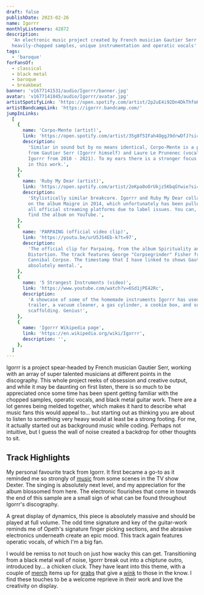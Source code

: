 ```yaml
---
draft: false
publishDate: 2023-02-26
name: Igorrr
monthlyListeners: 42872
description:
  'An electronic music project created by French musician Gautier Serr. A use of
  heavily-chopped samples, unique instrumentation and operatic vocals'
tags:
  - 'baroque'
forFansOf:
  - classical
  - black metal
  - baroque
  - breakbeat
banner: 'v1677141531/audio/Igorrr/banner.jpg'
avatar: 'v1677141845/audio/Igorrr/avatar.jpg'
artistSpotifyLink: 'https://open.spotify.com/artist/2p2uE4i92Dn4DkThfoKIB9?si=Ipsf5__zSuiWk31qV1W8UA'
artistBandcampLink: 'https://igorrr.bandcamp.com/'
jumpInLinks:
  [
    {
      name: 'Corpo-Mente (artist)',
      link: 'https://open.spotify.com/artist/35g8f5IFah4OggJ9drwDfJ?si=Yveg0OSfRxKEcauzzmRpPg',
      description:
        'Similar in sound but by no means identical, Corpo-Mente is a project
        from Gautier Serr (Igorrr himself) and Laure Le Prunenec (vocals in
        Igorrr from 2010 - 2021). To my ears there is a stronger focus on vocals
        in this work.',
    },
    {
      name: 'Ruby My Dear (artist)',
      link: 'https://open.spotify.com/artist/2eKpa0oOrUkjz5KbqGYwie?si=zQmlhlmqSOydlpFS_fsXSA',
      description:
        'Stylistically similar breakcore. Igorrr and Ruby My Dear collaborated
        on the album Maigre in 2014, which unfortunately has been pulled from
        all official streaming platforms due to label issues. You can, however,
        find the album on YouTube.',
    },
    {
      name: 'PARPAING (official video clip)',
      link: 'https://youtu.be/urU5JS4Eb-k?t=97',
      description:
        'The official clip for Parpaing, from the album Spirituality and
        Distortion. The track features George "Corpsegrinder" Fisher from
        Cannibal Corpse. The timestamp that I have linked to shows Gautier going
        absolutely mental.',
    },
    {
      name: '5 Strangest Instruments (video)',
      link: 'https://www.youtube.com/watch?v=6Sd1jPE42Rc',
      description:
        'A showcase of some of the homemade instruments Igorrr has used - a
        trailer, a vacuum cleaner, a gas cylinder, a cookie box, and some
        scaffolding. Genius!',
    },
    {
      name: 'Igorrr Wikipedia page',
      link: 'https://en.wikipedia.org/wiki/Igorrr',
      description: '',
    },
  ]
---
```



Igorrr is a project spear-headed by French musician Gautier Serr, working with
an array of super talented musicians at different points in the discography.
This whole project reeks of obsession and creative output, and while it may be
daunting on first listen, there is so much to be appreciated once some time has
been spent getting familiar with the chopped samples, operatic vocals, and black
metal guitar work. There are a lot genres being melded together, which makes it
hard to describe what music fans this would appeal to... but starting out as
thinking you are about to listen to something very heavy would at least be a
strong footing. For me, it actually started out as background music while
coding. Perhaps not intuitive, but I guess the wall of noise created a backdrop
for other thoughts to sit.

## Track Highlights

<AudioTitle
	client:only="react"
	startFromInSeconds={106}
	durationInSeconds={36}
	cloudinaryPath="v1677142875/audio/Igorrr/probleme.m4a"
	trackName="Problème d'émotion"
	spotifyLink="https://open.spotify.com/track/6fcCbjJDY2nJBXZccXGMi5?si=896625d9072d42c2"
/>
My personal favourite track from Igorrr. It first became a go-to as it reminded me
so strongly of [music](https://youtu.be/fUoDgYkhG84) from some scenes in the TV show
Dexter. The singing is absolutely next level, and my appreciation for the album blossomed
from here. The electronic flourishes that come in towards the end of this sample
are a small sign of what can be found throughout Igorrr's discography.

<AudioTitle
	client:only="react"
	startFromInSeconds={180}
	durationInSeconds={48}
	cloudinaryPath="v1679833518/audio/Igorrr/himalaya.m4a"
	trackName="Himalaya Massive Ritual"
	spotifyLink="https://open.spotify.com/track/2UufdUR5AtKco0sh0ihYc0?si=2ffb00a2e19e4afc"
/>
A great display of dynamics, this piece is absolutely massive and should be played
at full volume. The odd time signature and key of the guitar-work reminds me of Opeth's
signature finger picking sections, and the abrasive electronics underneath create
an epic mood. This track again features operatic vocals, of which I'm a big fan.

<AudioTitle
	client:only="react"
	startFromInSeconds={168}
	durationInSeconds={36}
	cloudinaryPath="v1679833904/audio/Igorrr/houmous.m4a"
	trackName="Houmous"
	spotifyLink="https://open.spotify.com/track/0Zy1tSVAQ8pIugxsEbeAar?si=b62550708a2645fc"
/>
I would be remiss to not touch on just how wacky this can get. Transitioning from
a black metal wall of noise, Igorrr break out into a chiptune outro, introduced by...
a chicken cluck. They have leant into this theme, with a couple of [merch](https://igorrr.bigcartel.com/product/igorrr-skull)
items up for [grabs](https://igorrr.bigcartel.com/product/igorrr-chicken-vitruve-male)
that give a [wink](https://igorrr.bigcartel.com/product/igorrr-hoodie-grey) to those
in the know. I find these touches to be a welcome reprieve in their work and love
the creativity on display.
